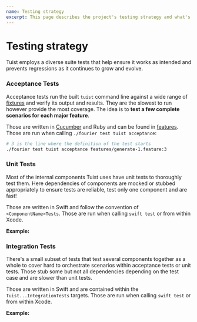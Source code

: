 ```yaml
---
name: Testing strategy
excerpt: This page describes the project's testing strategy and what's the most suitable case for each of them.
---
```


# Testing strategy

Tuist employs a diverse suite tests that help ensure it works as intended and prevents regressions as it continues to grow and evolve.

### Acceptance Tests

Acceptance tests run the built `tuist` command line against a wide range of [fixtures](https://github.com/tuist/tuist/tree/main/fixtures) and verify its output and results. They are the slowest to run however provide the most coverage. The idea is to **test a few complete scenarios for each major feature**.

Those are written in [Cucumber](https://cucumber.io/docs) and Ruby and can be found in [features](https://github.com/tuist/tuist/tree/main/features). Those are run when calling `./fourier test tuist acceptance`:

```bash
# 3 is the line where the definition of the test starts
./fourier test tuist acceptance features/generate-1.feature:3
```

<Message
  info
  title="Example"
  description="[`generate.features`](https://github.com/tuist/tuist/blob/main/features/generate.feature) has several scenarios that run `tuist generate` on a fixture, verify Xcode projects and workspaces are generated and finally verify the generated project build and test successfully."
/>

### Unit Tests

Most of the internal components Tuist uses have unit tests to thoroughly test them. Here dependencies of components are mocked or stubbed appropriately to ensure tests are reliable, test only one component and are fast!

Those are written in Swift and follow the convention of `<ComponentName>Tests`. Those are run when calling `swift test` or from within Xcode.

**Example:**

<Message
  info
  title="Example"
  description="[TargetLinterTests](https://github.com/tuist/tuist/blob/main/Tests/TuistGeneratorTests/Linter/TargetLinterTests.swift) verifies all the different scenarios the target linter component can flag issues for."
/>

### Integration Tests

There's a small subset of tests that test several components together as a whole to cover hard to orchestrate scenarios within acceptance tests or unit tests. Those stub some but not all dependencies depending on the test case and are slower than unit tests.

Those are written in Swift and are contained within the `Tuist...IntegrationTests` targets. Those are run when calling `swift test` or from within Xcode.

**Example:**

<Message
  info
  title="Example"
  description="[StableStructureIntegrationTests](https://github.com/tuist/tuist/blob/main/Tests/TuistIntegrationTests/Generator/StableStructureIntegrationTests.swift) dynamically generates projects with several dependencies and files in random orders and verifies the generated project is always the same even after several generation passes."
/>
